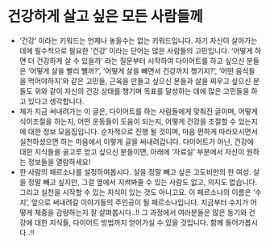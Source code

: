 # 건강하게 살고 싶은 모든 사람들께

- ‘건강’ 이라는 키워드는 언제나 놓을수는 없는 키워드입니다. 자기 자신이 살아가는 데에 필수적으로 필요한 ‘건강’ 이라는 단어는 많은 사람들의 고민입니다. ‘어떻게 하면 더 건강하게 살 수 있을까’ 라는 질문부터 시작하여 다이어트를 하고 싶으신 분들은 ‘어떻게 살을 빨리 뺼까?’, ‘어떻게 살을 빼면서 건강까지 챙기지?’, ‘어떤 음식들을 먹어야하지’와 같은 고민들, 근육을 만들고 싶으신 분들과 살을 찌우고 싶으신 분들도 위와 같이 자신의 건강 상태를 챙기며 목표를 달성하는 데에 많은 고민들을 하고 있다고 생각합니다.
- 제가 지금 써내려가는 이 글은, 다이어트를 하는 사람들에게 맞춰진 글이며, 어떻게 식이조절을 하는지, 어떤 운동들이 도움이 되는지, 어떻게 건강을 조절할 수 있는지에 대한 정보 모음집입니다. 순차적으로 진행 될 것이며, 마음 편하게 따라오시면서 실천하셨으면 하는 마음에서 이렇게 글을 써내려갑니다. 다이어트가 아닌, 건강에 대한 지식들을 골고루 얻고 싶으신 분들이면, 아래에 ‘자료실’ 부분에서 자신이 원하는 정보들을 열람하세요!
- 한 사람의 페르소나를 설정하여봅시다. 살을 정말 빼고 싶은 고도비만의 한 여성. 살을 정말 빼고 싶지만, 그걸 옆에서 지켜봐줄 수 있는 사람도 없고, 의지도 없습니다. 그리고 실천을 시작할 수 있는 지식이 있는 것도 아니고요. 이 페르소나의 이름은 ‘수지’, 앞으로 써내려갈 이야기들의 주인공이 될 페르소나입니다. 지금부터 수지가 어떻게 체중을 감량하는지 잘 살펴봅시다..!! 그 과정에서 여러분들은 많은 동기와 건강에 대한 지식들, 다이어트 방법까지 얻어가실 수 있을 것입니다. 함께 들어가봅시다..!!
